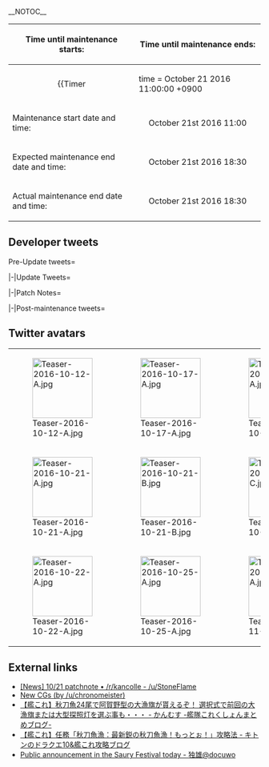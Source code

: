 __NOTOC__

<div style="float:right">{{Edit|Partials/Updates/2016 October 21st}}</div>
{{clear}}
<!--{{Warning
|title = Notice
|message = '''The contents of this page just serve as PLACEHOLDERS!'''<br> Placeholders are a symbol or piece of text used in a mathematical expression or in an instruction in a computer program to denote a missing quantity or operator. In other words, it's an example.<br> At this point in time we '''do not know''' anything about the upcoming "event", we're '''not the developers!'''
}}-->

{| class="wikitable"
!Time until maintenance starts:
!Time until maintenance ends:
|-
| align="center" |
{{Timer
|time = October 21 2016 11:00:00 +0900
|style = font-weight:bold;
|endClass = Maintstarts
|endText = '''Maintenance has begun.'''}}
| align="center" |
{{Timer
|time = October 21 2016 18:30:00 +0900
|style = font-weight:bold;
|endClass = Maintends
|endText = '''Maintenance has ended.'''}}
|-
! scope="row" | Maintenance start date and time:
| align="center" | October 21st 2016 11:00
|-
! scope="row" | Expected maintenance end date and time:
| align="center" | October 21st 2016 18:30 
|-
! scope="row" | Actual maintenance end date and time:
| align="center" | October 21st 2016 18:30
|}

{{:Partials/Updates/2016_October_21st/Content|thread=true}}

== Developer tweets ==
<tabber>Pre-Update tweets=
{{MultiTweet
|MultiTweetID = preUpdate
|color = #ace
|title = Pre Update

|link01 = https://twitter.com/KanColle_STAFF/status/786367910419664896
|JP01 = 現在「艦これ」運営鎮守府では【10/21(金)】実施予定の次回「艦これ」稼働全サーバ群共通メンテナンス＆アップデートの準備を進めています。同メンテナンスに伴うアップデートでは、鎮守府秋刀魚祭りを実装/開催予定です。同期間「秋刀魚」は資源や資材、保存用缶詰と交換可能です。
|EN01 = KanColle is currently under preparation for the next Maintenance & Update which will be held on October 21st (Friday). This Maintenance & Update will be to start the Mackerel Mini-Event. During this period, Mackerels will be available to exchange for Resources, Materials, and the Canned Mackerel.
|TL01 = [[User:Shinhwalee|Shinhwalee]]

|link02 = https://twitter.com/KanColle_STAFF/status/786726620920885248
|JP02 = 次回「艦これ」稼働全サーバ群共通メンテナンス＆アップデートは、【10/21(金)】に実施させて頂く予定です。同メンテナンスに伴うアップデートでは、「鎮守府秋刀魚祭り」などを期間限定実装/開催予定です。秋の艦娘たちも、引き続きどうぞよろしくお願い致します！
|EN02 = ''The next 「Kancolle」 maintenance and update for all [[Servers|servers]] is scheduled for【October/21st(Friday)】. In this maintenance, we will be implementing/starting [[Mackerel]] Mini-Event. Please look forward to Fall ship girls!''
|TL02 = Rough: [[User:Crazy teitoku|Crazy teitoku]]

|link03 = https://twitter.com/KanColle_STAFF/status/787104228531589124
|JP03 = 現在「艦これ」運営鎮守府では【10/21(金)】実施予定の次回「艦これ」稼働全サーバ群共通メンテナンス＆アップデートの準備を進めています。同メンテナンスに伴うアップデートでは「鎮守府秋刀魚祭り」期間限定実装、そして「金剛」や「山城」の買い出しmodeなども実装予定です！
|EN03 = KanColle is currently under preparation for the Maintenance & Update for October 21st. During this update, the Saury Mini-Event will be starting. Also, Kongou and Yamashiro will be receiving limited-time "Shopping Mode" CGs on this update as well.
|TL03 = [[User:Shinhwalee|Shinhwalee]]

|link04 = https://twitter.com/KanColle_STAFF/status/787396860419768320
|JP04 = 現在「艦これ」運営鎮守府では【10/21(金)】実施予定の次回「艦これ」稼働全サーバ群共通メンテナンス＆アップデート準備を進めています。同アップデートによって、「鎮守府秋刀魚祭り」が期間限定実装されます！今秋も秋刀魚漁を支援して、資源や資材、新大漁旗などが獲得可能です！
|EN04 = KanColle is currently under preparation for the Maintenance & Update for October 21st. During this update, the Saury Mini-Event will be starting. During this Autumn as well, you may exchange the Saury for Materials, Resources, and a new Fishery Banner!
|TL04 = [[User:Shinhwalee|Shinhwalee]]

|link05 = https://twitter.com/KanColle_STAFF/status/787813928130621440
|JP05 = 次回「艦これ」稼働全サーバ群共通メンテナンス＆アップデートは、今週金曜日【10/21(金)】に実施予定です。同メンテに伴うアップデートでは、「鎮守府秋刀魚祭り」を開催予定です！また、今秋も艦娘「秋刀魚mode」及び「F作業mode」を期間限定実装予定です。お楽しみに！ 
|EN05 = The next 「Kancolle」 maintenance and update for all servers is scheduled for Friday 【October/21st(Fri)】this week. In the same maintenance we plan to start 「Naval base [[Mackerel]] festival」! Again, please look forward to this limited-time implementation for Fall, 「Mackerel mode」as well as「Operation F mode」!<br>
(TL Note:"「F作業mode」" is basically "Fishing mode", it is a military term; http://dic.pixiv.net/a/F%E4%BD%9C%E6%A5%AD )
|TL05 = Rough: [[User:Crazy teitoku|Crazy teitoku]]<br> Rough: [[User:Admiral Mikado|Admiral Mikado]]

|link06 = https://twitter.com/KanColle_STAFF/status/788175841909878784
|JP06 = マルキューサンマル。提督の皆さん、おはようございます！<br> 今日は、火曜日！今週金曜日【10/21(金)】に「艦これ」稼働全サーバ群共通メンテナンス＆アップデートを実施すべく現在準備を進めています。本日も気合い、入れて、頑張ってまいりましょう！
|EN06 = ''0930. Good morning everyone! Today is, Tuesday! All servers will go into maintenance and update as planned this week's Friday [October/21st (Friday)]. Let us strive hard for it!''
|TL06 =  Rough: [[User:Crazy teitoku|Crazy teitoku]]

|link07 = https://twitter.com/KanColle_STAFF/status/788539850542637056
|JP07 = 「艦これ」次回メンテナンス＆アップデートは、明後日【10/21(金)】に実施させて頂く予定です。また、【10/23(日)】には横浜港を臨む「みなとみらい臨港パーク」で、「艦これ」鎮守府秋刀魚祭りin横浜泊地も開催予定です！ https://t.co/fEfsS8BIg3
|EN07 = ''Kancolle maintenance & update will take place after 2 days on 10/21 Friday. Also on October 23rd, the Naval Base Mackerel Festival will take place at the Yokohama Minato Mirai Rinko Park''
|TL07 = Rough: [[User:Shinhwalee|Shinhwalee]]

|link08 = https://twitter.com/KanColle_STAFF/status/788855962417311745
|JP08 = 艦これ」稼働全サーバ群共通メンテナンス＆アップデートを、明日【10/21(金)<br> 11:00】より実施させて頂く予定です。全サーバ群メンテナンス作業完了は、同日【18:30】を予定しています。提督の皆さん、お手数をお掛け致します。ご協力どうぞよろしくお願い致します。
|EN08 = ''Maintenance starts on 21th October at 11:00 and ends at 18:30 on the same day''
|TL08 = Rough: [[User:Tsubakura|Tsubakura]]

|link09 = https://twitter.com/KanColle_STAFF/status/789262927970783233
|JP09 = 本日この後【10/21(金)<br> 11:00】より「艦これ」稼働全サーバ群共通メンテナンス＆アップデートを実施致します。作業完了は同日【18:30】を予定しています。メンテ開始前に「艦これ」を一旦終了して頂けますと幸いです。提督の皆さん、ご協力どうぞよろしくお願い致します！
|EN09 = Today the Maintenance will start at 11:00 and is estimated to end at 18:30. Please turn off KanColle properly before the Maintenance. Admirals, thank you for your cooperation!
|TL09 = [[User:Shinhwalee|Shinhwalee]]

|link10 = https://twitter.com/KanColle_STAFF/status/789286530879721473
|JP10 = メンテナンス状況：メンテナンスに入りました。<br> 「艦これ」稼働全サーバ群は、メンテナンス＆アップデート作業を開始致しました。同全サーバ群作業完了は本日【18:30】を予定しています。作業進捗状況は、随時お伝えできるよう努めます。
|EN10 = ''Maintenance has begun and is estimated to end at 18:30''
|TL10 = Rough: [[User:Shinhwalee|Shinhwalee]]
}}

|-|Update Tweets=
{{MultiTweet
|MultiTweetID = Update
|color = #ace
|title = Update

|link01 = https://twitter.com/KanColle_STAFF/status/789311586884136960
|JP01 = メンテナンス状況：メンテナンス実施中です。
現在「艦これ」稼働全サーバ群は、メンテナンス＆アップデート作業を実施中です。本メンテナンスに伴うアップデートでは、【鎮守府秋刀魚祭り】実装と共に、艦娘「買い出しmode」や「F作業mode」などの期間限定実装も予定しています！
|EN01 = Maintenance Current Status: Currently under Maintenance. KanColle is currently down for Maintenance and Update. Today's Maintenance involves implementation of the Saury Mini-Event and the limited-time CGs for certain Ship Girls, in Shopping mode and Fishing Mode.
|TL01 = [[User:Shinhwalee|Shinhwalee]]

|link02 = https://twitter.com/KanColle_STAFF/status/789337033902661634
|JP02 = メンテナンス状況：メンテナンス実施中です。<br> 本日午後、本州西部で大きな地震が発生しています。強い揺れを感じた提督方は余震などにどうぞ十分にご注意ください。「艦これ」稼働全サーバ群はメンテナンス＆アップデート作業を継続実施中です。同作業は、中盤シークエンスに移行中です。
|EN02 = ''There was an earthquake in Japan, but the maintenance continues''
|TL02 = Rough: [[User:Tsubakura|Tsubakura]]

|link03 = https://twitter.com/KanColle_STAFF/status/789367952516657152
|JP03 = メンテナンス状況：メンテナンス実施中です。 「艦これ」稼働全サーバ群はメンテナンス＆アップデート作業を実施中です。同作業は後半シークエンスに入りました。このまま順調を推移すれば、【18:00】前後より本日のメンテナンスに伴うアップデート情報をお知らせできる見込みです。
|EN03 = KanColle is still under maintenance, and if going by current progress, we will be able to start announcing the patch notes starting from 18:00
|TL03 = [[User:Shinhwalee|Shinhwalee]]

|link04 = https://twitter.com/KanColle_STAFF/status/789386227141050368
|JP04 = メンテナンス完了見込み更新：【18:30】完了予定です。<br> 現在「艦これ」稼働全サーバ群は、メンテナンス＆アップデート作業を実施中です。作業は最終シークエンスに移行中です。このあと大きな問題が発生しなければ、予定通り、【18:30】に作業完了できる見込みです。
|EN04 = ''Maintenance completion time is set for 18:30. Currently still in the middle of maintenance and update. Progressing soon to the final stages of work sequence. If there are no significant problems after this maintenance will end at 18:30''
|TL04 = Rough: [[User:Crazy teitoku|Crazy teitoku]]<br> Rough: [[User:SlashZero|SlashZero]]
}}

|-|Patch Notes=
{{MultiTweet
|MultiTweetID = patch
|color = #ace
|title = Patch notes

|link01 = https://twitter.com/KanColle_STAFF/status/789393268840599552
|JP01 = 本日実施中の「艦これ」稼働全サーバ群メンテナンスに伴う、アップデート情報をお知らせしていきます。 01▼艦娘【買い出しmode】の期間限定実装<br> 戦艦「金剛」「山城」、航空母艦「天城」に艦娘【買い出しmode】が期間限定実装されます。秋の夜長も、頑張ってまいりましょう！ 
|EN01 = 01▼[[Kongou]], [[Amagi]], [[Yamashiro]] gets Shopping mode limited-time (nakau mode) CGs
|TL01 = [[User:Shinhwalee|Shinhwalee]]<br> Rough: [[User:Juuryoushin|Juuryoushin]]

|link02 = https://twitter.com/KanColle_STAFF/status/789395114384777217
|JP02 = 02▼艦娘【うどんmode】及び【F作業mode】の期間限定実装 駆逐艦「夕立改二」に艦娘【うどんmode】が期間限定実装されます。また、各艦娘【F作業mode】が今秋も期間限定実装開始です。 ※駆逐艦「曙」は【F作業mode】に更新されます。
|EN02 = 02▼[[Yuudachi]] will be getting Udon limited-time CG. Ship Girls will be getting Fishing mode from last year as well. Akebono will also go into Fishing mode as well.
|TL02 = [[User:Shinhwalee|Shinhwalee]]

|link03 = https://twitter.com/KanColle_STAFF/status/789395256189997056
|JP03 = 03▼艦娘【秋の味覚mode】及び【ハロウィンmode】等の期間限定実装 今秋も艦娘【秋の味覚mode】及び【ハロウィンmode】、【オクトーバーフェストmode】がそれぞれ期間限定実装されます。 ※戦艦「Roma」は【ハロウィンmode】に更新されます。
|EN03 = 03▼Autumn Taste mode, Halloween mode and Oktoberfest Mode will be given to respective ship girls. [[Roma]] will be going into Halloween mode
|TL03 = [[User:Shinhwalee|Shinhwalee]]

|link04 = https://twitter.com/KanColle_STAFF/status/789395474776150017
|JP04 = 04▼艦娘【秋刀魚mode】期間限定実装 1/2 今年も「鎮守府秋刀魚祭り」の季節がやってまいりました！<br> 駆逐艦「磯風」はもちろん、今年は、新たに軽巡洋艦「多摩」、駆逐艦「夕雲」、駆逐艦「時雨改二」の艦娘【秋刀魚mode】が実装されます。お楽しみに！
|EN04 = 04▼[[Isokaze]] will be getting her Fish themed CG back, but [[Yuugumo]], [[Tama]], and [[Shigure]] Kai Ni will also be getting Saury mode as well
|TL04 = [[User:Shinhwalee|Shinhwalee]]

|link05 = https://twitter.com/KanColle_STAFF/status/789396783038205953
|JP05 = 05▼艦娘【秋刀魚mode】期間限定実装 2/2 今秋の艦娘【秋刀魚mode】は、潜水母艦「大鯨」、航空母艦「龍鳳」、強襲揚陸艦「あきつ丸」、さらに重巡洋艦「Zara」、戦艦「扶桑」にも期間限定実装です！ 今秋も「秋刀魚」の季節を愉しんでまいりましょう！
|EN05 = 05▼[[Taigei]]/[[Ryuuhou]], [[Akitsu Maru]], [[Zara]] and [[Fusou]] will be receiving Saury-themed CGs
|TL05 = [[User:Shinhwalee|Shinhwalee]]

|link06 = https://twitter.com/KanColle_STAFF/status/789397138643955712
|JP06 = 06▼【編成記録拡張枠】の拡張<br> 艦隊編成を記録/展開できる「編成記録枠」の最大拡張枠数が、最大【9編成】に拡張されます。僅かな拡張で恐縮ですが、艦隊編成記録をお使いで足りないかも…という提督方は、ご活用を検討ください！
|EN06 = 06▼Maximum Fleet Composition Save function slots are now 9.
|TL06 = [[User:Shinhwalee|Shinhwalee]]

|link07 = https://twitter.com/KanColle_STAFF/status/789397262291959808
|JP07 = 07▼艦娘【秋刀魚ボイス】等の期間限定実装 多くの新規実装を含む艦娘「秋刀魚ボイス」が今年も期間限定実装されます。また、艦娘「秋の味覚」ボイスなども今秋期間限定実装されます。 今秋も艦娘と共に、秋の味覚と夜長をお愉しみください！ 
|EN07 = 07▼Saury-themed and Taste of Autumn voicelines will be implemented for certain ship girls.
|TL07 = [[User:Shinhwalee|Shinhwalee]]

|link08 = https://twitter.com/KanColle_STAFF/status/789397922915823616
|JP08 = 08▼【「艦これ」鎮守府秋刀魚祭り2016】実装＆開催！<br> 今秋も「艦これ」鎮守府秋刀魚祭りの季節がやってまいりました！艦隊を秋刀魚漁の漁場に展開し、秋刀魚漁を支援することで、新鮮な旬の「秋刀魚」を獲得することが可能です。※鎮守府秋刀魚祭り2016のTIPSはのちほど！
|EN08 = 08▼Saury Mini-Event 2016 now begins. Through Sorties on certain maps you will be able to gain fresh Saury. Tips on the mini-event will be announced a bit later.
|TL08 = 

|link09 = https://twitter.com/KanColle_STAFF/status/789398501306150912
|JP09 = 09▼戦闘BGMの更新＆【新BGM】の追加実装 一部海域の敵主力艦隊との戦闘BGMが更新されます。また、同「新BGM」として ♪「鎮守府秋刀魚祭り改」 ♪「艦娘音頭」※試製先行版 が新規に実装されました。鎮守府ジュークボックスでのリクエストも可能です！
|EN09 = 09▼''New BGM for certain maps. Some of the new BGM can also be play in the home port's jukebox''
|TL09 = Rough: [[User:Segar|Segar]]
}}

|-|Post-maintenance tweets=
{{MultiTweet
|MultiTweetID = postmaint
|color = #ace
|title = Post-maintenance tweets

|link01 = https://twitter.com/KanColle_STAFF/status/789399221149368320
|JP01 = 本日実施「艦これ」稼働全サーバ群共通メンテナンス＆アップデート作業完了、各サーバ群の開放を開始しました！<br> メンテナンス直後は接続が集中します。PCブラウザでは表示等が不安定な場合はブラウザのキャッシュ削除/再接続をお試しください。提督の皆さん、お待たせ致しました！
|EN01 = ''Maintenance is over and you should be able to connect to the game.''
|TL01 = Rough: [[User:Segar|Segar]]

|link02 = https://twitter.com/KanColle_STAFF/status/789421144356958208
|JP02 = フタマルマルマル。提督の皆さん、本日実施の「艦これ」稼働全サーバ群共通メンテナンス＆アップデートへのご協力、ありがとうございました！<br> この後、本日より期間限定実装の【鎮守府秋刀魚祭り2016】のTIPSをお届けします。特に秋刀魚漁支援が初めての提督方は、ご確認ください！
|EN02 = ''Saury Mini-Event Tips finally start''
|TL02 = Rough: [[User:Shinhwalee|Shinhwalee]]

|link03 = http://twitter.com/KanColle_STAFF/status/789422183361556480
|JP03 = 鎮守府秋刀魚祭りTIPS-1▼秋刀魚漁支援で「秋刀魚」を獲得！<br>
いくつかの秋刀魚漁の漁場となる海域では、艦隊を展開し遊弋する敵艦隊を撃破し、同漁場の安全を確保、秋刀魚漁を支援することで、新鮮な旬の「秋刀魚」を獲得することが可能です。
|EN03 = ''You have to kill enemies (abyssals) in order to obtain a [[Mackerel]].''
|TL03 = Rough: [[User:Shinhwalee|Shinhwalee]]

|link04 = http://twitter.com/KanColle_STAFF/status/789423030787121152
|JP04 = 鎮守府秋刀魚祭りTIPS-2▼秋刀魚漁の漁場海域は？<br>
秋刀魚漁の漁場となる海域は、<br>
●「鎮守府海域」の近海<br>
●「北方海域」の幅広い範囲<br>
●「中部海域」の一部<br>
です。<br>
同海域の敵艦隊を排除、秋刀魚漁を支援することで、「秋刀魚」を獲得可能です。
|EN04 = ''Area of [[World 1]]''<br>
''Large area of [[World 3]]''<br>
''Certain limited locations of [[World 6]]''
|TL04 = Rough: [[User:Shinhwalee|Shinhwalee]]

|link05 = https://twitter.com/KanColle_STAFF/status/789424287106994176
|JP05 = 鎮守府秋刀魚祭りTIPS-3▼秋刀魚を同一海域であまり乱獲すると…？<br>
秋刀魚漁の漁場となる海域で、あまり集中的に「秋刀魚」を乱獲すると、海域の同漁業資源が激減し、秋刀魚が獲れにくい状態になる場合があります。<br>
・集中的に乱獲しない<br>
・漁場を休ませる<br>
等の対策が有効です。
|EN05 = ''Overfishing mechanics''
|TL05 = Rough: [[User:Segar|Segar]]<br> Rough: [[User:Shinhwalee|Shinhwalee]]

|link06 = https://twitter.com/KanColle_STAFF/status/789425200316100609
|JP06 = 鎮守府秋刀魚祭りTIPS-4▼秋刀魚漁支援に適した装備は…？<br>
どんな艦隊編成でも秋刀魚漁支援は可能ですが、秋刀魚漁支援に有効な装備がいくつか存在します。また、組み合わせや集中配備による効果も期待できます。<br>
・海を照らす光源<br>
・魚群探知を支援できる装備<br>
他が有効です。
|EN06 = ''Equipment that help fishing:''<br>
''Light source to illuminate the sea''<br>
''Fish equipment detection''<br>
''Spotlight and sonar''<br>
''Concentrating equipment will benefit fishing''
|TL06 = Rough: [[User:Segar|Segar]]<br> Rough: [[User:Shinhwalee|Shinhwalee]]<br> [[User:Qukekid|Qukekid]]

|link07 = https://twitter.com/KanColle_STAFF/status/789426753907269634
|JP07 = 鎮守府秋刀魚祭りTIPS-5▼秋刀魚漁支援の裏技的アプローチ<br>
「色々試したけど獲れない！」「海を照らす光源が少ない！」などの場合は、こんな装備も組み合わせによって有効です。<br>
・少し乱暴な手法で海の中にどかーん！<br>
・もっとスマートに暗闇でも魚群を捉える熟練のあの方々の活用
|EN07 = ''Seems to be pointing towards using Depth charges - as a "slightly crazy/mad method"''<br>
''Someone that can see through darkness, and catch fish. (TL Note:May be it also involves [[Skilled Lookouts]] as well as [[Searchlight]])?''
|TL07 = Rough: [[User:Shinhwalee|Shinhwalee]]<br> Rough: [[User:Crazy teitoku|Crazy teitoku]]<br> Rough: [[User:Segar|Segar]]<br> Rough: [[User:Qunow|Qunow]]

|link08 = https://twitter.com/KanColle_STAFF/status/789427809135370240
|JP08 = 鎮守府秋刀魚祭りTIPS-6▼獲得した「秋刀魚」の活用<br>
獲得した「秋刀魚」は期間内に調理することで、資源や資材、缶詰などにすることが可能です。鎮守府秋刀魚祭り【任務】達成後、調理をお願いします！<br>
●刺身：資源に<br>
●塩焼：資材に<br>
●蒲焼：缶詰等に
|EN08 = ''The products of [[Mackerel]] (that can be converted into)''<br>
''screws''<br>
''resources''<br>
''[[Canned Mackerel]]''
|TL08 = Rough: [[User:Segar|Segar]]<br> Rough: [[User:Shinhwalee|Shinhwalee]]

|link09 = https://twitter.com/KanColle_STAFF/status/789428745513775104
|JP09 = 鎮守府秋刀魚祭りTIPS-7▼鎮守府秋刀魚祭り2016【任務】<br>
鎮守府秋刀魚祭り期間、下記などの三種の関連「任務」が受託可能です。<br>
●秋刀魚漁：きらりーん！秋刀魚漁支援！<br>
●秋刀魚漁：もっともーっと、秋刀魚漁！　他<br>
これらの任務により、資源や装備、大漁旗を獲得可能です！
|EN09 = ''Quests are as outlined on the [[Mackerel]] page.''
|TL09 = Rough: [[User:Crazy teitoku|Crazy teitoku]]

|link10 = https://twitter.com/KanColle_STAFF/status/789428935910043648
|JP10 = 鎮守府秋刀魚祭りTIPS-8▼鎮守府秋刀魚祭り2016【任務】<br>
鎮守府秋刀魚祭り期間、下記などの三種の関連「任務」が受託可能です。<br>
●秋刀魚漁：きらりーん！秋刀魚漁支援！<br>
●秋刀魚漁：もっともーっと、秋刀魚漁！　他<br>
これらの任務により、資源や装備、大漁旗を獲得可能です！
|EN10 = ''Same tweet as above, just different tweet number.''
|TL10 = Rough: [[User:Crazy teitoku|Crazy teitoku]]

|link11 = https://twitter.com/KanColle_STAFF/status/789429747923025920
|JP11 = 鎮守府秋刀魚祭りTIPS-9▼鎮守府秋刀魚祭り2016【任務】の褒賞選択<br>
鎮守府秋刀魚祭りの後半の「任務」では、資源の他に複数の褒賞から、任意のものを選択して獲得することが可能です。ぜひ、提督方の状況にあわせて、お好みのものをお選びください！
|EN11 = ''Choose your reward that you like from the [[Mackerel|Quest]]''
|TL11 = Rough: [[User:Segar|Segar]]

|link12 = https://twitter.com/KanColle_STAFF/status/789430509877145602
|JP12 = 鎮守府秋刀魚祭りTIPS-10▼鎮守府秋刀魚祭り2016【開催期間】<br>
鎮守府秋刀魚祭りの開催期間は、約二週間を予定しています。秋刀魚漁支援に参加される提督の皆さん、奮闘を期待致します！<br>
今秋の「艦娘」と「艦これ」鎮守府秋刀魚祭りも、どうぞよろしくお願い致します！
|EN12 = ''2 weeks for the mini-event''<br>
(TL Note: most likely after that is Kinu K2)
|TL12 = Rough: [[User:Shinhwalee|Shinhwalee]]

|link13 = https://twitter.com/KanColle_STAFF/status/789635765340807168
|JP13 = ヒトマルヒトマル。提督の皆さん、おはようございます！ 今日は、土曜日！明日の日曜日は横浜みなとみらい「臨港パーク」で、「艦これ」鎮守府秋刀魚祭りin横浜泊地を開催予定です。本日も元気に頑張ってまいりましょう！
|EN13 = ''Today is Saturday, tomorrow the Naval Base Saury Festival in Yokohama will start''
|TL13 = Rough: [[User:Shinhwalee|Shinhwalee]]

|link14 = https://twitter.com/KanColle_STAFF/status/789636749198622720
|JP14 = 昨日実施の「艦これ」稼働全サーバ群共通メンテナンス＆アップデートへのご協力、ありがとうございました！本家PCブラウザ版では、更新や表示等が不安定な場合は、キャッシュ削除＆再接続をお試しください。現在「鎮守府秋刀魚祭り」＆艦娘「秋刀魚mode」などを期間限定実装中です！
|EN14 = Thank you for your cooperation in regards to yesterday's Maintenance & Update. If you are having display issues on your PC Browser version, please delete cache and restart. Currently KanColle is going through the Saury Mini-Event and Ship Girls are in Saury Seasonal mode
|TL14 = [[User:Shinhwalee|Shinhwalee]]

|link15 = https://twitter.com/KanColle_STAFF/status/789639139981262849
|JP15 = 横浜港を臨む「みなとみらい臨港パーク」で明日日曜日【10/23(日)】、艦娘と共に秋を味わうイベント【「艦これ」鎮守府秋刀魚祭りin横浜泊地】を開催予定です！塩焼きにつみれ汁、射的や全国の秋刀魚缶詰などもご用意しています！https://t.co/fEfsS8BIg3
|EN15 = ''Saury festival in yokohama with lots of food and whatever''
|TL15 = Rough: [[User:Shinhwalee|Shinhwalee]]

|link16 = https://twitter.com/KanColle_STAFF/status/789818878545104896
|JP16 = フタフタフタマル。提督の皆さん、お疲れさまです！<br> 明日【10/23(日)】開催の横浜港を臨むみなとみらい臨港パークで【「艦これ」鎮守府秋刀魚祭りin横浜泊地】展開準備、完了しました！艦娘と秋のお祭！よろしくお願い致します！https://t.co/fEfsS8BIg3
|EN16 = ''Real life event preparation complete.''
|TL16 = Rough: [[User:Qunow|Qunow]]

|link17 = https://twitter.com/KanColle_STAFF/status/789934423319785472
|JP17 = マルロクマルマル。提督の皆さん、おはようございます！<br> 今日は、日曜日！現在「艦これ」では、鎮守府秋刀魚祭りを期間限定実装中です。同秋刀魚漁支援のポイントは、艦娘「秋刀魚ボイス」の中からも知ることが可能です。秋の一日、本日も頑張ってまいりましょう！
|EN17 = マルロクマルマル。提督の皆さん、おはようございます！<br> 今日は、日曜日！現在「艦これ」では、鎮守府秋刀魚祭りを期間限定実装中です。同秋刀魚漁支援のポイントは、艦娘「秋刀魚ボイス」の中からも知ることが可能です。秋の一日、本日も頑張ってまいりましょう！
|TL17 = 

|link18 = https://twitter.com/KanColle_STAFF/status/789936185690894336
|JP18 = 横浜港を臨む「みなとみらい臨港パーク」にて本日10/23(日)、艦娘と共に秋刀魚と秋を味わうイベント【「艦これ」鎮守府秋刀魚祭りin横浜泊地】開催です！ご参加される提督の皆さん、どうぞよろしくお願い致します！ https://t.co/fEfsS8BIg3
|EN18 = ''Real life sanma event has started, thanks to all the admirals who participated.''
|TL18 = Rough: [[User:Tsubakura|Tsubakura]]

|link19 = https://twitter.com/KanColle_STAFF/status/790337769956519937
|JP19 = マルハチヨンマル。提督の皆さん、おはようございます！<br> 今日は、月曜日！昨日の日曜日、横浜港臨港パークで開催された「艦これ」鎮守府秋刀魚祭りin横浜泊地に参加された提督の皆さん、ありがとうございました＆お疲れさまでした！新しい一週間、本日も元気に頑張ってまいりましょう！
|EN19 = ルハチヨンマル。提督の皆さん、おはようございます！<br> 今日は、月曜日！昨日の日曜日、横浜港臨港パークで開催された「艦これ」鎮守府秋刀魚祭りin横浜泊地に参加された提督の皆さん、ありがとうございました＆お疲れさまでした！新しい一週間、本日も元気に頑張ってまいりましょう！
|TL19 = 

|link20 = https://twitter.com/KanColle_STAFF/status/790339550958620672
|JP20 = 現在「艦これ」運営鎮守府では、ある5,500t級軽巡洋艦のさらなる改装の準備を進めています。輸送作戦の帰途、有力な敵機動部隊艦載機と交戦してパナイ島沖に没した彼女。この秋、改二改装の準備を進めています。
|EN20 = We're currently working on the further remodelling of a certain 5500t light cruiser. On her way back from a transport mission she had to battle against planes of strong carrier task force and was sunk at Panay. Preparations for her Kai-2 are underway this autumn.
|TL20 = [[User:Admiral Mikado|Admiral Mikado]]

|link21 = https://twitter.com/KanColle_STAFF/status/790569460205621248
|JP21 = 来週【11/1(火)】より、劇場版「艦これ」来月11/26(土)公開を記念して、全国のローソンさんで公開記念キャンペーンが実施されます！原作本家「艦これ」からも「加賀」さんの鎧袖一触目覚まし時計などを投入予定！お楽しみに！
http://www.lawson.co.jp/campaign/gkcc/ 
|EN21 = ''Lawson x kancolle movie campaign''
|TL21 = Rough: [[User:Qunow|Qunow]]

|link22 = https://twitter.com/KanColle_STAFF/status/790712204056076288
|JP22 = マルキューサンマル。提督の皆さん、おはようございます！ 今日は、火曜日！いよいよ十月もラスト一週間に突入しました。体調管理にも気をつけつつ、本日も頑張ってまいりましょう！ 
|EN22 = ''Today is Tuesday, last week of October, let's be careful of our health etc''
|TL22 = Rough: [[User:Shinhwalee|Shinhwalee]]

|link23 = https://twitter.com/KanColle_STAFF/status/790714888901369856
|JP23 = ゲームセンターで稼働中の「艦これアーケード」では、いよいよ明後日【10/27(木)】より、「翔鶴」「瑞鶴」「祥鳳」「瑞鳳」との邂逅が可能な【第壱回<br> 期間限定海域：敵艦隊前線泊地殴り込み】作戦開始です！最新情報はこちらから！https://t.co/9b1mhJLiWO
|EN23 = ''Arcade Event starting where you can get [[Zuikaku]], [[Shoukaku]], [[Zuihou]] and [[Shouhou]]''
|TL23 = Rough: [[User:Segar|Segar]]<br> Rough: [[User:Shinhwalee|Shinhwalee]]

|link24 = https://twitter.com/KanColle_STAFF/status/790716473836642304
|JP24 = 現在「艦これ」運営鎮守府では、今秋11月実施予定の秋イベント2016：期間限定海域の実装準備を進めています。同秋イベ開始前に、輸送作戦の帰途に敵艦載機群と交戦してパナイ島沖に没した、ある5,500t級軽巡の改二改装を実装予定です。今秋も艦娘たちをよろしくお願い致します！ 
|EN24 = ''Saury event in Yokohama. Fall 2016 Event is currently under preparation to be released this November. But before that, a certain 5,500t light cruiser is going to receive kai ni''<br>
(TL Note: Again it is speculated to be [[Kinu]] to obtain kai ni (k2))
|TL24 = Rough: [[User:Shinhwalee|Shinhwalee]]<br> Rough: [[User:Crazy teitoku|Crazy teitoku]]

|link25 = https://twitter.com/KanColle_STAFF/status/791067464083787776
|JP25 = マルキューマルマル。提督の皆さん、おはようございます！ 今日は、水曜日！今月最後の水曜日となりました。疲れがたまりやすい今日この頃ですが、気合い、入れて、乗り切ってまいりましょう！
|EN25 = ''0930. Good morning, Admirals! Today is, Wednesday! It has become this month's last Wednesday. Despite being fatigued and all, let's give it our all!''
|TL25 = Rough: [[User:Crazy teitoku|Crazy teitoku]]

|link26 = https://twitter.com/KanColle_STAFF/status/791070465896833024
|JP26 = 本日【10/26(水)】より、池袋パルコ本館にて、来月【11/26(土)】公開予定の劇場版「艦これ」公開記念コラボカフェが約1か月間開催されます！前売「入場整理券」はローソンチケットさんで取り扱い中です。詳細はこちらから！ https://t.co/l6C9C0XuEd
|EN26 = ''Collaboration with Ikebukuro Parco main building for 1 month for the KanColle Movie. Pre-Registration Tickets are available at Lawson''
|TL26 = Rough: [[User:Shinhwalee|Shinhwalee]]

|link27 = https://twitter.com/KanColle_STAFF/status/791071209102319616
|JP27 = 本日【10/26(水)】夜以降に、ゲーム画面下【情報】において月次作戦【九月作戦】の結果情報をお知らせする予定です。また、同トップランカー提督に贈る武勲褒賞も、本日夜以降より該当提督へ順次配信してまいります。展開中の【十月作戦】も、引き続きどうぞよろしくお願い致します！
|EN27 = ''September 2016 Ranking Rewards tonight''
|TL27 = Rough: [[User:Shinhwalee|Shinhwalee]]

|link28 = https://twitter.com/KanColle_STAFF/status/791073210699702272
|JP28 = 70数年前の今日、長良型軽巡洋艦五番艦「鬼怒」が、輸送作戦の帰途、米艦載機群と交戦、奮闘の後、パナイ島沖に没した日です。秋イベント前に実施予定の次回メンテナンスに伴う小アップデートでは、軽巡洋艦娘一隻の改二改装を実装予定です。
|EN28 = Today, 70 years ago, is the day the fifth ship of the Nagara-class light cruisers, [[Kinu]], encountered a USN bomber squad on her way back from a transport mission and sank at Panay after a fierce battle. The implementation of said light cruiser's Kai-2 is slated for the next maintenance & update which is planned for before the Fall Event.
|TL28 = [[User:Admiral Mikado|Admiral Mikado]]

|link29 = http://twitter.com/KanColle_STAFF/status/791203413153370112
|JP29 = 月次作戦【九月作戦】のトップランカー提督に贈る武勲褒賞を、本日【18:30】以降より順次配信開始します。該当提督の皆さんは同配信後の「艦これ」ゲーム開始時に月次作戦褒賞を入手可能です。※同詳細情報は、公式コミュニティ「運営鎮守府からのお知らせ」をご参照ください。
|EN29 = 月次作戦【九月作戦】のトップランカー提督に贈る武勲褒賞を、本日【18:30】以降より順次配信開始します。該当提督の皆さんは同配信後の「艦これ」ゲーム開始時に月次作戦褒賞を入手可能です。※同詳細情報は、公式コミュニティ「運営鎮守府からのお知らせ」をご参照ください。
|TL29 = 

|link30 = https://twitter.com/KanColle_STAFF/status/791437067301498880
|JP30 = マルキューサンマル。提督の皆さん、おはようございます！ 今日は、木曜日！十月も残すところあと五日間となりました。秋も少しずつ深まってきています。本日も元気に頑張ってまいりましょう！
|EN30 = マルキューサンマル。提督の皆さん、おはようございます！ 今日は、木曜日！十月も残すところあと五日間となりました。秋も少しずつ深まってきています。本日も元気に頑張ってまいりましょう！
|TL30 = 

|link31 = https://twitter.com/KanColle_STAFF/status/791437869889925120
|JP31 = ゲームセンターで稼働中の「艦これアーケード」では、いよいよ本日【10/27(木)】より、アーケード初イベントとなる【第壱回<br> 期間限定海域：敵艦隊前線泊地殴り込み】が作戦開始です！同限定海域では「泊地棲鬼」等と交戦、「翔鶴」「瑞鶴」及び「祥鳳」「瑞鳳」との邂逅が可能です！
|EN31 = ''Arcade event starts today. New ships include [[Shoukaku]], [[Zuikaku]], [[Shouhou]] and [[Zuihou]] and abyssal (obviously unplayable) ship Anchorage demon.''
|TL31 = Rough: [[User:Crazy teitoku|Crazy teitoku]]<br> Rough: [[User:Tsubakura|Tsubakura]]<br> Rough: [[User:Qunow|Qunow]]

|link32 = https://twitter.com/KanColle_STAFF/status/791440112420724741
|JP32 = 次回「艦これ」稼働全サーバ群共通メンテナンス＆アップデートは、【11/4(金)】に実施予定です。同メンテナンス突入を以て、現在開催中「鎮守府秋刀魚祭り」は終了です。また、同メンテに伴うアップデートでは、5,500t級軽巡一隻の改二改装の実装を予定しています。お楽しみに！ 
|EN32 = KanColle is planning its next Maintenance & Update to be on November 4th (Friday), where the Saury Mini-Event will also end at this date. The Kai-2 Remodel for a 5,500t Light Cruiser will be released during this update.
|TL32 = [[User:Shinhwalee|Shinhwalee]]<br> Rough: [[User:Crazy teitoku|Crazy teitoku]]

|link33 = https://twitter.com/KanColle_STAFF/status/791799325596672000
|JP33 = マルキューサンマル。提督の皆さん、おはようございます！ 今日は、金曜日！今月最後の金曜日となりました。美味しい金曜カレーで元気を補給して、本日も元気に乗り切ってまいりましょう！
|EN33 = マルキューサンマル。提督の皆さん、おはようございます！ 今日は、金曜日！今月最後の金曜日となりました。美味しい金曜カレーで元気を補給して、本日も元気に乗り切ってまいりましょう！
|TL33 = 

|link34 = https://twitter.com/KanColle_STAFF/status/791801028786003968
|JP34 = 現在「艦これ」運営鎮守府では、今秋11月中旬より展開予定の秋イベント2016：期間限定海域の実装準備を進めています。また、秋イベ開始前の来週【11/4(金)】に稼働全サーバ群共通メンテナンスと小アップデートを実施させて頂く予定です。
|EN34 = Fall 2016 Event will start this Mid-November, and that on November 4th we will be having a Small Update
|TL34 = Rough: [[User:Shinhwalee|Shinhwalee]]

|link35 = https://twitter.com/KanColle_STAFF/status/792539187618590720
|JP35 = ヒトマルサンマル。提督の皆さん、おはようございます！<br> 今日は、日曜日！現在「艦これ」運営鎮守府では、次回メンテナンスに伴うアップデートで実装予定の5,500t級軽巡改二の準備を進めています。秋の一日、本日も元気に頑張ってまいりましょう！
|EN35 = ''0930 hour.... Today is Sunday, KanColle is currently under preparation for the next Maintenance and Update to release the Kai Ni of a 5,500t Light Cruiser. Let's stay healthy and do our best today as well''
|TL35 = Rough: [[User:Shinhwalee|Shinhwalee]]

|link36 = https://twitter.com/KanColle_STAFF/status/792540645701197825
|JP36 = 明後日【11/1(火)】より全国のローソンさんで、劇場版「艦これ」公開記念キャンペーンが開催です！原作本家「艦これ」からも「加賀」さんの鎧袖一触目覚まし時計等を投入！「衣笠」さんクリアファイルは裏面も少しだけお楽しみに！ https://t.co/2DXmorhwiN
|EN36 = ''LAWSON Campaign and a Kinugasa clear file''<ref>[[File:LAWSON_Kinugasa_clear_file2.jpg|200px]] [[File:LAWSON_Kinugasa_clear_file.jpg|254px]]</ref>
|TL36 = Rough: [[User:Shinhwalee|Shinhwalee]]

|link37 = https://twitter.com/KanColle_STAFF/status/792886626909171712
|JP37 = マルキューサンマル。提督の皆さん、おはようございます！<br> 今日は、月曜日！いよいよ十月最終日となりました。来月十一月は、明日よりローソンさんとのコラボ、そして同下旬よりいよいよ劇場版「艦これ」も公開です。今月最終日も、元気に乗り切ってまいりましょう！
|EN37 = ''End of October has started, more LAWSON collaboration this month, and KanColle movie coming out as well. Let's do our best for the end of October.''
|TL37 = Rough: [[User:Shinhwalee|Shinhwalee]]

|link38 = https://twitter.com/KanColle_STAFF/status/792888290248503296
|JP38 = 明日【11/1(火)<br> AM7:00】より全国のローソンさんで、劇場版「艦これ」公開記念キャンペーンが開催です！原作本家「艦これ」からも「加賀」さんの艦娘ミニタペストリーなどを投入です！また、今週【11/4(金)】には、「艦これ」稼働全サーバ群メンテナンスを実施予定です！
|EN38 = ''Tomorrow starting from 7 AM lawson's collaboration for the kancolle movie will start with [[Kaga]] tapestry being available, and kancolle gonna be going through maintenance on November 4th''
|TL38 = Rough: [[User:Shinhwalee|Shinhwalee]]

|link39 = https://twitter.com/KanColle_STAFF/status/793248738202439680
|JP39 = マルキューサンマル。提督の皆さん、おはようございます！ 今日は、火曜日！新しい月、十一月がスタートしました。いよいよ秋も深まってきます。今月も元気に頑張ってまいりましょう！
|EN39 = 0830 hours! Ohayou Admirals, we have begun the new month of November! Let's do our best and stay healthy for this month also!
|TL39 = [[User:Shinhwalee|Shinhwalee]]

|link40 = https://twitter.com/KanColle_STAFF/status/793250359925874688
|JP40 = 本日【11/1(火)】より全国のローソンさんにて、いよいよ今月11/26(土)に予定している劇場版の公開を記念して、劇場版「艦これ」公開記念キャンペーンが開催です！ フィルム型栞や鎧袖一触目覚まし時計などもご用意です！ https://t.co/2DXmorhwiN
|EN40 = ''LAWSON collab start today for the kancolle movie''
|TL40 = Rough: [[User:Shinhwalee|Shinhwalee]]

|link41 = https://twitter.com/KanColle_STAFF/status/793611053133287424
|JP41 = マルキューサンマル。提督の皆さん、おはようございます！ 今日は、水曜日！十一月も二日目となりました。秋も深まり、気温もだいぶ下がってきました。風邪などをひかないように注意しつつ、本日も頑張ってまいりましょう！
|EN41 = 0830 Hours. Admirals, good morning, today is Wednesday and the 2nd day of November. We have gone into a deeper time of Autumn and therefore the temperature has gone down more also. Please take care not to catch a cold and do our best today!
|TL41 = [[User:Shinhwalee|Shinhwalee]]

|link42 = https://twitter.com/KanColle_STAFF/status/793611738474086400
|JP42 = 現在「艦これ」運営鎮守府では、今週金曜日【11/4(金)】に実施予定の次回稼働全サーバ群共通メンテナンス＆アップデートの準備を進めています。同メンテナンス突入を以て、現在開催中の「鎮守府秋刀魚祭り」は全作戦終了となります。
|EN42 = ''Kancolle will be having next maintenance on November 4th and the Saury Fishing Mini-Event will end on this day also...''
|TL42 = Rough: [[User:Shinhwalee|Shinhwalee]]

|link43 = https://twitter.com/KanColle_STAFF/status/793613990567878658
|JP43 = 現在開催中の「鎮守府秋刀魚祭り」で獲得した「秋刀魚」は、期間内に塩焼や蒲焼などの調理によって、資源や資材、保存用の缶詰などを得ることが可能です。【11/4(金)<br> 11:00】開始予定のメンテナンス突入前に、同関連任務達成後「秋刀魚」を調理して頂けますようお願い致します！
|EN43 = Mackerel obtained from the Fishing Mini-Event is available to be consumed to obtain materials, resources and canned mackerel. Please switch them up before the next Maintenance on Nov 4th 11:00 AM.
|TL43 = [[User:Shinhwalee|Shinhwalee]]

|link44 = https://twitter.com/KanColle_STAFF/status/793973537040003072
|JP44 = マルキューサンマル。提督の皆さん、おはようございます！<br> 今日は、祝日の木曜日！現在「艦これ」運営鎮守府では、明日【11/4(金)】実施予定のメンテナンス＆アップデートの準備を進めています。現在実装中の「鎮守府秋刀魚祭り」も明朝まで！本日も元気に頑張ってまいりましょう！
|EN44 = 0930 Hours Today is Thursday! KanColle is currently under preparation for tomorrow November 4th Maintenance and Updates. The current Mackerel Fishing Mini-Event will also be ending tomorrow! Let's stay healthy and do our best today!
|TL44 = [[User:Shinhwalee|Shinhwalee]]

|link45 = https://twitter.com/KanColle_STAFF/status/793979654235242496
|JP45 = この冬、歴史ある百貨店「三越」さんと「艦これ」のコラボ、はじまります。<br> 「三越」さん＆「艦これ」運営鎮守府が提督の皆さんにお贈りするオリジナルアイテム、今冬よりご案内していく予定です。詳細は後日順次お知らせしてまいります。 https://t.co/BmK96jBk7S #艦これ
|EN45 = This winter we're doing a KanColle collaboration with the old-established department store chain "Mitsukoshi". Mitsukoshi and yours truly are going to provide you with a variety of original KanColle-related items which we're going to introduce to you this winter. Details will follow starting tomorrow. https://t.co/BmK96jBk7S #ShipThis
|TL45 = [[User:Admiral Mikado|Admiral Mikado]]

|link46 = https://twitter.com/KanColle_STAFF/status/793980596557070338
|JP46 = 次回「艦これ」稼働全サーバ群共通メンテナンス＆アップデートは【11/4(金)<br> 11:00】より実施予定です。作業完了は同日【18:00】の予定です。同メンテ突入を以て、「鎮守府秋刀魚祭り」は作戦終了です。また、同アップデートでは、新たに軽巡一隻の改二改装を実装予定です！
|EN46 = The next maintenance for all Kancolle servers is scheduled on [November 4th (Friday) 11:00]. It is also scheduled for maintenance completion at [18:00]. The end of Operation [Naval base sanma festival] is also set to finish within the same maintenance. Again, for the same update, a new kai ni remodel implementation for one light cruiser is also scheduled!
|TL46 = Rough: [[User:Crazy teitoku|Crazy teitoku]]

|link47 = https://twitter.com/KanColle_STAFF/status/794325923734487040
|JP47 = マルハチゴーマル。提督の皆さん、おはようございます！<br> 今日は、金曜日！本日は「艦これ」稼働全サーバ群共通メンテナンス＆アップデートを実施させていただく予定です。十一月最初の金曜日、本日も元気に頑張ってまいりましょう！
|EN47 = 0850 hours. Admirals, Hello! Today is Friday! KanColle will be going through Maintenance & Updates. Today is the first Friday of November. Let's do our best today as well!
|TL47 = [[User:Shinhwalee|Shinhwalee]]

|link48 = https://twitter.com/KanColle_STAFF/status/794328660085850113
|JP48 = 本日【11/4(金)】より、今月11/26(土)公開予定の劇場版「艦これ」主題歌、西沢幸奏さんの歌う「帰還」のミュージックビデオが公開される予定です。同MV公開は本日18:00以降を予定しています。
|EN48 = The Music Video for the KanColle Movie Theme [Return] by Nishizawa will become available today at 18:00
|TL48 = [[User:Shinhwalee|Shinhwalee]]

|link49 = https://twitter.com/KanColle_STAFF/status/794329119529967616
|JP49 = 本日この後【11/4(金)<br> 11:00】より、「艦これ」稼働全サーバ群共通メンテナンス＆アップデートを実施致します。作業完了は同日【18:00】を予定しています。メンテ開始前に「艦これ」を一旦終了して頂けますと幸いです。提督の皆さん、ご協力どうぞよろしくお願い致します！
|EN49 = KanColle will be going down for Maintenance at 11:00 AM. It is estimated to end at 18:00. All Admirals are recommended to turn off their game beforehand. Thank you for your cooperation Admirals!
|TL49 = [[User:Shinhwalee|Shinhwalee]]

|link50 = https://twitter.com/KanColle_STAFF/status/794330419567001600
|JP50 = 本日【11/4(金)<br> 11:00】より実施される「艦これ」稼働全サーバ群共通メンテナンス＆アップデート突入を以て、現在展開中の「鎮守府秋刀魚祭り」は作戦終了です。獲得した「秋刀魚」で残っているものがあれば、メンテ開始前に塩焼や蒲焼等に調理して頂けますようお願い致します！
|EN50 = ''use up your Mackerels before the Maintenance''
|TL50 = Rough: [[User:Shinhwalee|Shinhwalee]]

|link51 = https://twitter.com/KanColle_STAFF/status/794353655533027328
|JP51 = 本日この後【11:00】より「艦これ」稼働全サーバ群共通メンテナンス＆アップデートを実施致します。同完了時刻は【18:00】を予定しています。提督の皆さん、お手数お掛けして恐縮です。メンテナンス開始前にブラウザを閉じて、「艦これ」を一旦終了して頂けますと幸いです。
|EN51 = Today at 11:00 KanColle will be going down for Maintenance & Update. Its estimated end time is 18:00. Admirals, sorry for the inconvenience. It is recommended that you close your game before the Maintenance starts.
|TL51 = [[User:Shinhwalee|Shinhwalee]]
}}
</tabber>
<references />
{{clear}}

== Twitter avatars == 
{| class="wikitable"
| style="width:120px;" | [[File:Teaser-2016-10-12-A.jpg|120px]]
| style="width:120px;" | [[File:Teaser-2016-10-17-A.jpg|120px]]
| style="width:120px;" | [[File:Teaser-2016-10-19-A.jpg|120px]]
| style="width:120px;" | [[File:Teaser-2016-10-20-A.jpg|120px]]
|-
| style="width:120px;" | [[File:Teaser-2016-10-21-A.jpg‎|120px]]
| style="width:120px;" | [[File:Teaser-2016-10-21-B.jpg|120px]]
| style="width:120px;" | [[File:Teaser-2016-10-21-C.jpg|120px]]
| style="width:120px;" | [[File:Teaser-2016-10-21-D.jpg|120px]]
|-
| style="width:120px;" | [[File:Teaser-2016-10-22-A.jpg|120px]]
| style="width:120px;" | [[File:Teaser-2016-10-25-A.jpg|120px]]
| style="width:120px;" | [[File:Teaser-2016-11-03-A.jpg|120px]]
| style="width:120px;" | 
|}

== External links ==
* [https://www.reddit.com/r/kancolle/comments/58m9wk/news_1021_patchnote/ <nowiki>[News] 10/21 patchnote • /r/kancolle - /u/StoneFlame</nowiki>]
* [http://imgur.com/a/NCM07 <nowiki>New CGs (by /u/chronomeister)</nowiki>]
* [http://kanmusu.blomaga.jp/articles/70849.html <nowiki>【艦これ】秋刀魚24尾で阿賀野型の大漁旗が貰えるぞ！ 選択式で前回の大漁旗または大型探照灯を選ぶ事も・・・ - かんむす -艦隊これくしょんまとめブログ-</nowiki>]
* [http://kitongame.com/【艦これ】任務「秋刀魚漁：最新鋭の秋刀魚漁！/ <nowiki>【艦これ】任務「秋刀魚漁：最新鋭の秋刀魚漁！もっとぉ！」攻略法 - キトンのドラクエ10&艦これ攻略ブログ</nowiki>]
* [https://twitter.com/docuwo/status/790083266338369536 <nowiki>Public announcement in the Saury Festival today - 独雄@docuwo</nowiki>]